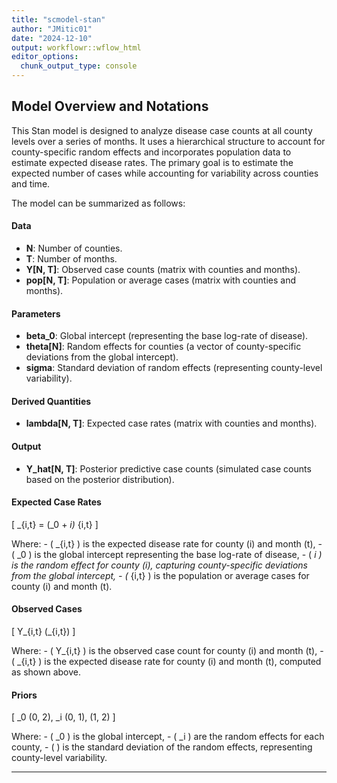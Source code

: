 ```yaml
---
title: "scmodel-stan"
author: "JMitic01"
date: "2024-12-10"
output: workflowr::wflow_html
editor_options:
  chunk_output_type: console
---
```


## Model Overview and Notations

This Stan model is designed to analyze disease case counts at all county levels over a series of months. It uses a hierarchical structure to account for county-specific random effects and incorporates population data to estimate expected disease rates. The primary goal is to estimate the expected number of cases while accounting for variability across counties and time.

The model can be summarized as follows:

#### Data
- **N**: Number of counties.
- **T**: Number of months.
- **Y[N, T]**: Observed case counts (matrix with counties and months).
- **pop[N, T]**: Population or average cases (matrix with counties and months).

#### Parameters
- **beta_0**: Global intercept (representing the base log-rate of disease).
- **theta[N]**: Random effects for counties (a vector of county-specific deviations from the global intercept).
- **sigma**: Standard deviation of random effects (representing county-level variability).

#### Derived Quantities
- **lambda[N, T]**: Expected case rates (matrix with counties and months).

#### Output
- **Y_hat[N, T]**: Posterior predictive case counts (simulated case counts based on the posterior distribution).


#### Expected Case Rates

\[
\lambda_{i,t} = \exp(\beta_0 + \theta_i) \cdot \text{pop}_{i,t}
\]

Where:
- \( \lambda_{i,t} \) is the expected disease rate for county \(i\) and month \(t\),
- \( \beta_0 \) is the global intercept representing the base log-rate of disease,
- \( \theta_i \) is the random effect for county \(i\), capturing county-specific deviations from the global intercept,
- \( \text{pop}_{i,t} \) is the population or average cases for county \(i\) and month \(t\).

#### Observed Cases

\[
Y_{i,t} \sim \text{Poisson}(\lambda_{i,t})
\]

Where:
- \( Y_{i,t} \) is the observed case count for county \(i\) and month \(t\),
- \( \lambda_{i,t} \) is the expected disease rate for county \(i\) and month \(t\), computed as shown above.

#### Priors

\[
\beta_0 \sim \text{Normal}(0, 2), \quad \theta_i \sim \text{Normal}(0, 1), \quad \sigma \sim \text{Normal}(1, 2)
\]

Where:
- \( \beta_0 \) is the global intercept,
- \( \theta_i \) are the random effects for each county,
- \( \sigma \) is the standard deviation of the random effects, representing county-level variability.

---


